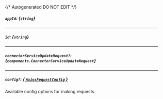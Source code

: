 {/* Autogenerated DO NOT EDIT  */}

##### `appId`: *{`string`}*

---
##### `id`: *{`string`}*

---
##### `connectorServiceUpdateRequest?`: *{`components.ConnectorServiceUpdateRequest`}*
<Collapsible openLabel={Labels.showProperties} closeLabel={Labels.hideProperties}>
    <ConnectorServiceUpdateRequest/>
</Collapsible>

---
##### `config?`: [*{ `AxiosRequestConfig` }*](https://axios-http.com/docs/req_config)
Available config options for making requests.


